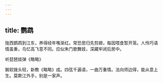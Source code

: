```yaml
---
---
---
```

title: 鹦鹉
---



陇西鹦鹉到江东，养得经年嘴渐红。常恐思归先剪翅，每因喂食暂开笼。人怜巧语情虽重，鸟忆高飞意不同。应似朱门歌舞妓，深藏牢闭后房中。

听琵琶妓弹《略略》

腕软拨头轻，新教《略略》成。四弦千遍语，一曲万重情。法向师边得，能从意上生。莫欺江外手，别是一家声。